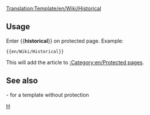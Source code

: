 <noinclude>[[Translation:Template/en/Wiki/Historical]]</noinclude><noinclude></noinclude>{{en/Ambox| type  = protected
| text  = <strong>Note</strong><br>This article is for historical purposes only, and as a result is protected against further edits.
}}<includeonly>{{{1|}}}</includeonly><noinclude>

==Usage==
Enter <nowiki>{{</nowiki>'''historical'''<nowiki>}}</nowiki> on protected page. Example:
<pre>{{en/Wiki/Historical}}</pre>
This will add the article to  [[:Category:en/Protected pages]].
==See also==
{{en/S|Historic}}- for a template without protection

[[Category:en/Manual/Base Set/Message boxes|H]]</noinclude>